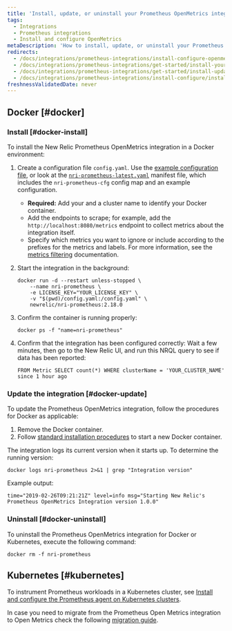 ```yaml
---
title: 'Install, update, or uninstall your Prometheus OpenMetrics integration'
tags:
  - Integrations
  - Prometheus integrations
  - Install and configure OpenMetrics
metaDescription: 'How to install, update, or uninstall your Prometheus OpenMetrics integration with New Relic for your Docker or Kubernetes environment.'
redirects:
  - /docs/integrations/prometheus-integrations/install-configure-openmetrics/install-update-or-uninstall-your-prometheus-openmetrics-integration
  - /docs/integrations/prometheus-integrations/get-started/install-your-prometheus-openmetrics-integration
  - /docs/integrations/prometheus-integrations/get-started/install-update-or-uninstall-your-prometheus-openmetrics-integration
  - /docs/integrations/prometheus-integrations/install-configure/install-update-or-uninstall-your-prometheus-openmetrics-integration
freshnessValidatedDate: never
---
```



## Docker [#docker]

### Install [#docker-install]

To install the New Relic Prometheus OpenMetrics integration in a Docker environment:

1. Create a configuration file `config.yaml`. Use the [example configuration file](/docs/integrations/prometheus-integrations/install-configure/configure-prometheus-openmetrics-integration#example-configuration-file), or look at the [`nri-prometheus-latest.yaml`](https://download.newrelic.com/infrastructure_agent/integrations/kubernetes/nri-prometheus-latest.yaml) manifest file, which includes the `nri-prometheus-cfg` config map and an example configuration.

      * <DNT>**Required:**</DNT> Add your <InlinePopover type="licenseKey" /> and a cluster name to identify your Docker container.
      * Add the endpoints to scrape; for example, add the `http://localhost:8080/metrics` endpoint to collect metrics about the integration itself.
      * Specify which metrics you want to ignore or include according to the prefixes for the metrics and labels. For more information, see the [metrics filtering](/docs/infrastructure/prometheus-integrations/install-configure-prometheus-agent/setup-prometheus-agent/#drop-keep-metrics) documentation.

2. Start the integration in the background:

    ```
    docker run -d --restart unless-stopped \
        --name nri-prometheus \
        -e LICENSE_KEY="YOUR_LICENSE_KEY" \
        -v "$(pwd)/config.yaml:/config.yaml" \
        newrelic/nri-prometheus:2.18.0
    ```

3. Confirm the container is running properly:

    ```
    docker ps -f "name=nri-prometheus"
    ```

4. Confirm that the integration has been configured correctly: Wait a few minutes, then go to the New Relic UI, and run this NRQL query to see if data has been reported:

    ```
   FROM Metric SELECT count(*) WHERE clusterName = 'YOUR_CLUSTER_NAME'  since 1 hour ago
    ```

<InstallFeedback />

### Update the integration [#docker-update]

To update the Prometheus OpenMetrics integration, follow the procedures for Docker as applicable:

1. Remove the Docker container.
2. Follow [standard installation procedures](#docker-install) to start a new Docker container.

The integration logs its current version when it starts up. To determine the running version:

```
docker logs nri-prometheus 2>&1 | grep "Integration version"
```

Example output:

```
time="2019-02-26T09:21:21Z" level=info msg="Starting New Relic's Prometheus OpenMetrics Integration version 1.0.0"
```

### Uninstall [#docker-uninstall]

To uninstall the Prometheus OpenMetrics integration for Docker or Kubernetes, execute the following command:

```
docker rm -f nri-prometheus
```

## Kubernetes [#kubernetes]

To instrument Prometheus workloads in a Kubernetes cluster, see [Install and configure the Prometheus agent on Kubernetes clusters](/docs/infrastructure/prometheus-integrations/install-configure-prometheus-agent/install-prometheus-agent).

In case you need to migrate from the Prometheus Open Metrics integration to Open Metrics check the following [migration guide](/docs/infrastructure/prometheus-integrations/install-configure-prometheus-agent/migration-guide).
